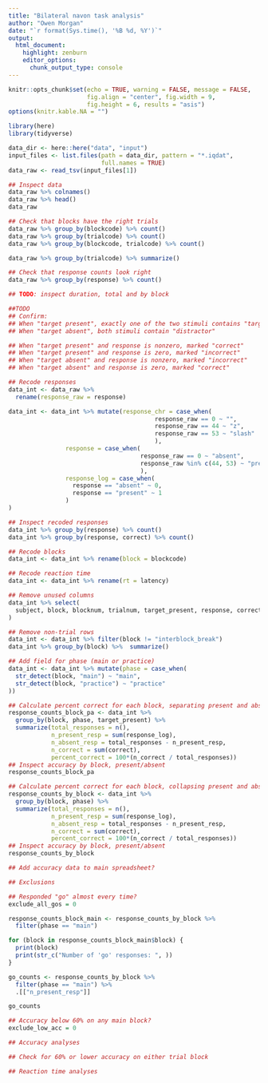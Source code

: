 ```yaml
---
title: "Bilateral navon task analysis"
author: "Owen Morgan"
date: "`r format(Sys.time(), '%B %d, %Y')`"
output:
  html_document:
    highlight: zenburn
    editor_options:
      chunk_output_type: console
---
```


```r
knitr::opts_chunk$set(echo = TRUE, warning = FALSE, message = FALSE,
                      fig.align = "center", fig.width = 9,
                      fig.height = 6, results = "asis")
options(knitr.kable.NA = "")
```

```r
library(here)
library(tidyverse)
```

```r
data_dir <- here::here("data", "input")
input_files <- list.files(path = data_dir, pattern = "*.iqdat",
                          full.names = TRUE)
data_raw <- read_tsv(input_files[1])
```

```r
## Inspect data
data_raw %>% colnames()
data_raw %>% head()
data_raw

## Check that blocks have the right trials
data_raw %>% group_by(blockcode) %>% count()
data_raw %>% group_by(trialcode) %>% count()
data_raw %>% group_by(blockcode, trialcode) %>% count()

data_raw %>% group_by(trialcode) %>% summarize()

## Check that response counts look right
data_raw %>% group_by(response) %>% count()

## TODO: inspect duration, total and by block
```

```r
##TODO
## Confirm:
## When "target present", exactly one of the two stimuli contains "target"
## When "target absent", both stimuli contain "distractor"

## When "target present" and response is nonzero, marked "correct"
## When "target present" and response is zero, marked "incorrect"
## When "target absent" and response is nonzero, marked "incorrect"
## When "target absent" and response is zero, marked "correct"
```

```r
## Recode responses
data_int <- data_raw %>%
  rename(response_raw = response)

data_int <- data_int %>% mutate(response_chr = case_when(
                                         response_raw == 0 ~ "",
                                         response_raw == 44 ~ "z",
                                         response_raw == 53 ~ "slash"
                                         ),
                response = case_when(
                                     response_raw == 0 ~ "absent",
                                     response_raw %in% c(44, 53) ~ "present"
                                     ),
                response_log = case_when(
                  response == "absent" ~ 0,
                  response == "present" ~ 1
                )
)

## Inspect recoded responses
data_int %>% group_by(response) %>% count()
data_int %>% group_by(response, correct) %>% count()

## Recode blocks
data_int <- data_int %>% rename(block = blockcode)

## Recode reaction time
data_int <- data_int %>% rename(rt = latency)
```

```r
## Remove unused columns
data_int %>% select(
  subject, block, blocknum, trialnum, target_present, response, correct, rt
)

## Remove non-trial rows
data_int <- data_int %>% filter(block != "interblock_break")
data_int %>% group_by(block) %>%  summarize()

## Add field for phase (main or practice)
data_int <- data_int %>% mutate(phase = case_when(
  str_detect(block, "main") ~ "main",
  str_detect(block, "practice") ~ "practice"
))
```


```r
## Calculate percent correct for each block, separating present and absent trials
response_counts_block_pa <- data_int %>% 
  group_by(block, phase, target_present) %>% 
  summarize(total_responses = n(),
            n_present_resp = sum(response_log),
            n_absent_resp = total_responses - n_present_resp,
            n_correct = sum(correct),
            percent_correct = 100*(n_correct / total_responses)) 
## Inspect accuracy by block, present/absent
response_counts_block_pa

## Calculate percent correct for each block, collapsing present and absent trials
response_counts_by_block <- data_int %>% 
  group_by(block, phase) %>% 
  summarize(total_responses = n(),
            n_present_resp = sum(response_log),
            n_absent_resp = total_responses - n_present_resp,
            n_correct = sum(correct),
            percent_correct = 100*(n_correct / total_responses)) 
## Inspect accuracy by block, present/absent
response_counts_by_block
```

```r
## Add accuracy data to main spreadsheet?
```


```r
## Exclusions

## Responded "go" almost every time?
exclude_all_gos = 0

response_counts_block_main <- response_counts_by_block %>% 
  filter(phase == "main")

for (block in response_counts_block_main$block) {
  print(block)
  print(str_c("Number of 'go' responses: ", ))
}

go_counts <- response_counts_by_block %>% 
  filter(phase == "main") %>% 
  .[["n_present_resp"]]

go_counts

## Accuracy below 60% on any main block?
exclude_low_acc = 0
```

```r
## Accuracy analyses

## Check for 60% or lower accuracy on either trial block
```

```r
## Reaction time analyses
```



